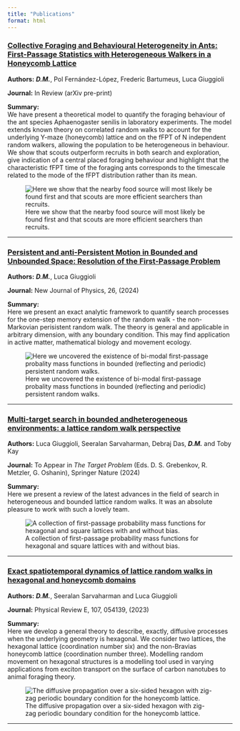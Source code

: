 ```yaml
---
title: "Publications"
format: html
---
```

### <a href = "https://arxiv.org/abs/2411.03290"> Collective Foraging and Behavioural Heterogeneity in Ants: First-Passage Statistics with Heterogeneous Walkers in a Honeycomb Lattice </a>
**Authors:** ***D.M.***, Pol Fernández-López, Frederic Bartumeus, Luca Giuggioli 

**Journal:** In Review (arXiv pre-print)


**Summary:**  
We have present a theoretical model to quantify the foraging behaviour of the ant species Aphaenogaster senilis in laboratory experiments. The
model extends known theory on correlated random walks to account for the underlying Y-maze (honeycomb) lattice and on the fFPT of N independent random
walkers, allowing the population to be heterogeneous in behaviour. We show that scouts outperform recruits in both search and exploration, give indication of a central placed foraging behaviour and highlight that the characteristic fFPT time of the foraging ants corresponds to the timescale related to the mode of the fFPT distribution rather than its mean.

![Here we show that the nearby food source will most likely be found first and that scouts are more efficient searchers than recruits.](images\hetero_honey.png){fig-alt="Nearby food source found first and scouts are more efficient searchers than recruits."}

---


### <a href = "https://iopscience.iop.org/article/10.1088/1367-2630/ad5d85/meta"> Persistent and anti-Persistent Motion in Bounded and Unbounded Space: Resolution of the First-Passage Problem </a>
**Authors:** ***D.M.***, Luca Giuggioli 

**Journal:** New Journal of Physics, 26, (2024)


**Summary:**  
Here we present an exact analytic framework to quantify search processes for the one-step memory extension of the random walk - the non-Markovian perisistent random walk. The theory is general and applicable in arbitrary dimension, with any boundary condition. This may find application in active matter, mathematical biology and movement ecology.

![Here we uncovered the existence of bi-modal first-passage probality mass functions in bounded (reflecting and periodic) persistent random walks.](images\1D_FP_full.png){fig-alt="Bi-modal first-passage probability mass functions in bounded persistent random walks."}

---

### <a href="https://arxiv.org/abs/2311.00464">Multi-target search in bounded andheterogeneous environments: a lattice random walk perspective</a>

**Authors:** Luca Giuggioli, Seeralan Sarvaharman, Debraj Das, ***D.M.*** and Toby Kay

**Journal:** To Appear in *The Target Problem* (Eds. D. S. Grebenkov, R. Metzler, G. Oshanin), Springer Nature (2024)


**Summary:**  
Here we present a review of the latest advances in the field of search in heterogeneous and bounded lattice random walks. It was an absolute pleasure to work with such a lovely team.

![A collection of first-passage probability mass functions for hexagonal and square lattices with and without bias.](images\composite_fpp.png){fig-alt="First-passage probability mass functions for hexagonal and square lattices with and without bias."}

---

### <a href="https://doi.org/10.1103/PhysRevE.107.054139">Exact spatiotemporal dynamics of lattice random walks in hexagonal and honeycomb domains</a>
**Authors:** ***D.M.***, Seeralan Sarvaharman and Luca Giuggioli 

**Journal:** Physical Review E, 107, 054139, (2023)

**Summary:**  
Here we develop a general theory to describe, exactly, diffusive processes when the underlying geometry is hexagonal. We consider two lattices, the hexagonal lattice (coordination number six) and the non-Bravias honeycomb lattice (coordination number three). Modelling random movement on 
hexagonal structures is a modelling tool used in varying applications from exciton transport on the surface of carbon nanotubes to animal foraging theory.

![The diffusive propagation over a six-sided hexagon with zig-zag periodic boundary condition for the honeycomb lattice.](images\honey.png){fig-alt="Diffusive propagation over a six-sided hexagon with zig-zag periodic boundary condition for the honeycomb lattice."}

---

<!-- Add more publications as needed -->